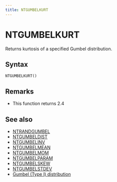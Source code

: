 ```yaml
---
title: NTGUMBELKURT
---
```



# NTGUMBELKURT

Returns kurtosis of a specified Gumbel distribution.

## Syntax

```excel
NTGUMBELKURT()
```

## Remarks

- This function returns 2.4

## See also

- [NTRANDGUMBEL](https://www.ntrand.com/ntrandgumbel/)
- [NTGUMBELDIST](https://www.ntrand.com/ntgumbeldist/)
- [NTGUMBELINV](https://www.ntrand.com/ntgumbelinv/)
- [NTGUMBELMEAN](https://www.ntrand.com/ntgumbelmean/)
- [NTGUMBELMOM](https://www.ntrand.com/ntgumbelmom/)
- [NTGUMBELPARAM](https://www.ntrand.com/ntgumbelparam/)
- [NTGUMBELSKEW](https://www.ntrand.com/ntgumbelskew/)
- [NTGUMBELSTDEV](https://www.ntrand.com/ntgumbelstdev/)
- [Gumbel (Type I) distribution](https://www.ntrand.com/gumbel-type-i-distribution/)
